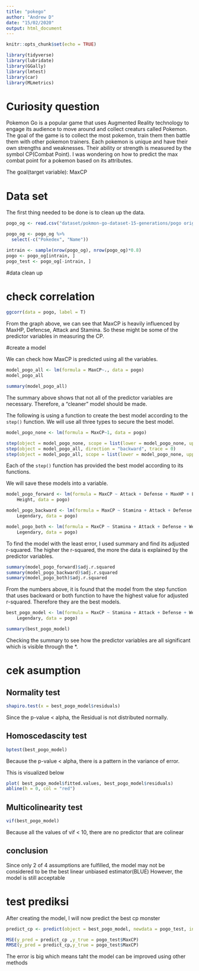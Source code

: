 ---
title: "pokego"
author: "Andrew D"
date: "15/02/2020"
output: html_document
---

```{r setup, include=FALSE}
knitr::opts_chunk$set(echo = TRUE)
```

```{r,include=FALSE}
library(tidyverse)
library(lubridate)
library(GGally)
library(lmtest)
library(car)
library(MLmetrics)
```

# Curiosity question

Pokemon Go is a popular game that uses Augmented Reality technology to engage its audience to move around and collect creaturs called Pokemon. The goal of the game is to collect the most pokemon, train them then battle them with other pokemon trainers.
Each pokemon is unique and have their own strengths and weaknesses. Their ability or strength is measured by the symbol CP(Combat Point). I was wondering on how to predict the max combat point for a pokemon based on its attributes.

The goal(target variable): MaxCP

# Data set
The first thing needed to be done is to clean up the data.
```{r}
pogo_og <- read.csv("dataset/pokmon-go-dataset-15-generations/pogo original uncut data source.csv")

pogo_og <- pogo_og %>% 
  select(-c("Pokedex", "Name"))

intrain <- sample(nrow(pogo_og), nrow(pogo_og)*0.8)
pogo <- pogo_og[intrain, ]
pogo_test <- pogo_og[-intrain, ]
```

#data clean up

# check correlation
```{r}
ggcorr(data = pogo, label = T)
```
From the graph above, we can see that MaxCP is heavily influenced by MaxHP, Defencse, Attack and Stamina. So these might be some of the predictor variables in measuring the CP.

#create a model 

We can check how MaxCP is predicted using all the variables.

```{r}
model_pogo_all <- lm(formula = MaxCP~., data = pogo)
model_pogo_all
```

```{r}
summary(model_pogo_all)
```
The summary above shows that not all of the predictor variables are necessary. Therefore, a "cleaner" model should be made.

The following is using a function to create the best model according to the `step()` function. We will use all three types to secure the best model.
```{r}
model_pogo_none <- lm(formula = MaxCP~1, data = pogo)

step(object = model_pogo_none, scope = list(lower = model_pogo_none, upper = model_pogo_all ) ,direction = "forward", trace = 0)
step(object = model_pogo_all, direction = "backward", trace = 0)
step(object = model_pogo_all, scope = list(lower = model_pogo_none, upper = model_pogo_all ) ,direction = "both", trace = 0)
```
Each of the `step()` function has provided the best model according to its functions.

We will save these models into a variable.
```{r}
model_pogo_forward <- lm(formula = MaxCP ~ Attack + Defense + MaxHP + Legendary + Weight + 
    Height, data = pogo)

model_pogo_backward <- lm(formula = MaxCP ~ Stamina + Attack + Defense + Weight + Height + 
    Legendary, data = pogo)

model_pogo_both <- lm(formula = MaxCP ~ Stamina + Attack + Defense + Weight + Height + 
    Legendary, data = pogo)

```

To find the model with the least error, I used summary and find its adjusted r-squared. The higher the r-squared, the more the data is explained by the predictor variables.
```{r}
summary(model_pogo_forward)$adj.r.squared
summary(model_pogo_backward)$adj.r.squared
summary(model_pogo_both)$adj.r.squared
```
From the numbers above, it is found that the model from the step function that uses backward or both function to have the highest value for adjusted r-squared. Therefore they are the best models.

```{r}
best_pogo_model <- lm(formula = MaxCP ~ Stamina + Attack + Defense + Weight + Height + 
    Legendary, data = pogo)

summary(best_pogo_model)
```
Checking the summary to see how the predictor variables are all significant which is visible through the *.

# cek asumption

## Normality test

```{r}
shapiro.test(x = best_pogo_model$residuals)
```
Since the p-value < alpha, the Residual is not distributed normally.

## Homoscedascity test 
```{r}
bptest(best_pogo_model)
```
Because the p-value < alpha, there is a pattern in the variance of error.

This is visualized below
```{r}
plot( best_pogo_model$fitted.values, best_pogo_model$residuals)
abline(h = 0, col = "red")
```

## Multicolinearity test 

```{r}
vif(best_pogo_model)
```
Because all the values of vif < 10, there are no predictor that are colinear

## conclusion
Since only 2 of 4 assumptions are fulfilled, the model may not be considered to be the best linear unbiased estimator(BLUE)
However, the model is still acceptable

# test prediksi
After creating the model, I will now predict the best cp monster
```{r}
predict_cp <- predict(object = best_pogo_model, newdata = pogo_test, interval = "confidence", level = 0.95)
```

```{r}
MSE(y_pred = predict_cp ,y_true = pogo_test$MaxCP)
RMSE(y_pred = predict_cp,y_true = pogo_test$MaxCP)
```
The error is big which means taht the model can be improved using other methods
